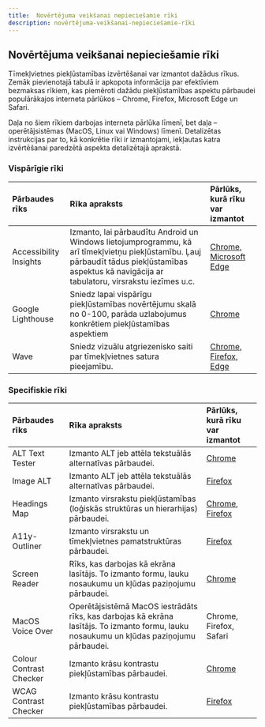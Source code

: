 ```yaml
---
title:  Novērtējuma veikšanai nepieciešamie rīki
description: novērtējuma-veikšanai-nepieciešamie-rīki
---
```


## Novērtējuma veikšanai nepieciešamie rīki

Tīmekļvietnes piekļūstamības izvērtēšanai var izmantot dažādus rīkus. Zemāk pievienotajā tabulā ir apkopota informācija par efektīviem bezmaksas rīkiem, kas piemēroti dažādu piekļūstamības aspektu pārbaudei populārākajos interneta pārlūkos – Chrome, Firefox, Microsoft Edge un Safari.

Daļa no šiem rīkiem darbojas interneta pārlūka līmenī, bet daļa – operētājsistēmas (MacOS, Linux vai Windows) līmenī. Detalizētas instrukcijas par to, kā konkrētie rīki ir izmantojami, iekļautas katra izvērtēšanai paredzētā aspekta detalizētajā aprakstā.

### Vispārīgie rīki

| Pārbaudes rīks         | Rīka apraksts                                                                                                                                                                                      | Pārlūks, kurā rīku var izmantot                                                                                            |
| :--------------------- | :------------------------------------------------------------------------------------------------------------------------------------------------------------------------------------------------- | :------------------------------------------------------------------------------------------------------------------------- |
| Accessibility Insights | Izmanto, lai pārbaudītu Android un Windows lietojumprogrammu, kā arī tīmekļvietņu piekļūstamību. Ļauj pārbaudīt tādus piekļūstamības aspektus kā navigācija ar tabulatoru, virsrakstu iezīmes u.c. | <a href="https://accessibilityinsights.io/" target="_blank">Chrome, Microsoft Edge</a>                                     |
| Google Lighthouse      | Sniedz lapai vispārīgu piekļūstamības novērtējumu skalā no 0-100, parāda uzlabojumus konkrētiem piekļūstamības aspektiem                                                                           | <a href="https://chrome.google.com/webstore/detail/lighthouse/blipmdconlkpinefehnmjammfjpmpbjk" target="_blank">Chrome</a> |
| Wave                   | Sniedz vizuālu atgriezenisko saiti par tīmekļvietnes satura pieejamību.                                                                                                                            | <a href="https://wave.webaim.org/extension/" target="_blank">Chrome, Firefox, Edge</a>                                     |

### Specifiskie rīki

| Pārbaudes rīks          | Rīka apraksts                                                                                                                             | Pārlūks, kurā rīku var izmantot                                                                                                                                                                                             |
| :---------------------- | :---------------------------------------------------------------------------------------------------------------------------------------- | :-------------------------------------------------------------------------------------------------------------------------------------------------------------------------------------------------------------------------- |
| ALT Text Tester         | Izmanto ALT jeb attēla tekstuālās alternatīvas pārbaudei.                                                                                 | <a href="https://chrome.google.com/webstore/detail/alt-text-tester/koldhcllpbdfcdpfpbldbicbgddglodk" target="_blank">Chrome</a>                                                                                             |
| Image ALT               | Izmanto ALT jeb attēla tekstuālās alternatīvas pārbaudei.                                                                                 | <a href="https://addons.mozilla.org/en-US/firefox/addon/image-alt/" target="_blank">Firefox</a>                                                                                                                             |
| Headings Map            | Izmanto virsrakstu piekļūstamības (loģiskās struktūras un hierarhijas) pārbaudei.                                                         | <a href="https://chrome.google.com/webstore/detail/headingsmap/flbjommegcjonpdmenkdiocclhjacmbi" target="_blank">Chrome</a>, <a href="https://addons.mozilla.org/lv/firefox/addon/headingsmap/" target="_blank">Firefox</a> |
| A11y-Outliner           | Izmanto virsrakstu un tīmekļvietnes pamatstruktūras pārbaudei.                                                                            | <a href="https://addons.mozilla.org/en-US/firefox/addon/a11y-outline/" target="_blank">Firefox</a>                                                                                                                          |
| Screen Reader           | Rīks, kas darbojas kā ekrāna lasītājs. To izmanto formu, lauku nosaukumu un kļūdas paziņojumu pārbaudei.                                  | <a href="https://chrome.google.com/webstore/detail/screen-reader/kgejglhpjiefppelpmljglcjbhoiplfn" target="_blank">Chrome</a>                                                                                               |
| MacOS Voice Over        | Operētājsistēmā MacOS iestrādāts rīks, kas darbojas kā ekrāna lasītājs. To izmanto formu, lauku nosaukumu un kļūdas paziņojumu pārbaudei. | Chrome, Firefox, Safari                                                                                                                                                                                                     |
| Colour Contrast Checker | Izmanto krāsu kontrastu piekļūstamības pārbaudei.                                                                                         | <a href="https://chrome.google.com/webstore/detail/colour-contrast-checker/nmmjeclfkgjdomacpcflgdkgpphpmnfe?hl=en-GB" target="_blank">Chrome</a>                                                                            |
| WCAG Contrast Checker   | Izmanto krāsu kontrastu piekļūstamības pārbaudei.                                                                                         | <a href="https://addons.mozilla.org/lv/firefox/addon/wcag-contrast-checker/" target="_blank">Firefox</a>                                                                                                                    |
